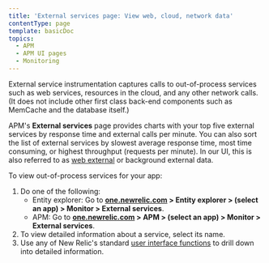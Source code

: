```yaml
---
title: 'External services page: View web, cloud, network data'
contentType: page
template: basicDoc
topics:
  - APM
  - APM UI pages
  - Monitoring
---
```


External service instrumentation captures calls to out-of-process services such as web services, resources in the cloud, and any other network calls. (It does not include other first class back-end components such as MemCache and the database itself.)

APM's **External services** page provides charts with your top five external services by response time and external calls per minute. You can also sort the list of external services by slowest average response time, most time consuming, or highest throughput (requests per minute). In our UI, this is also referred to as [web external](/docs/using-new-relic/welcome-new-relic/get-started/glossary#web-external) or background external data.

To view out-of-process services for your app:

1. Do one of the following:
   * Entity explorer: Go to **[one.newrelic.com](https://one.newrelic.com) > Entity explorer > (select an app) > Monitor > External services**.
   * APM: Go to **[one.newrelic.com](https://one.newrelic.com) > APM > (select an app) > Monitor > External services**.
2. To view detailed information about a service, select its name.
3. Use any of New Relic's standard [user interface functions](/docs/using-new-relic/user-interface-functions/view-your-data/standard-page-functions) to drill down into detailed information.
